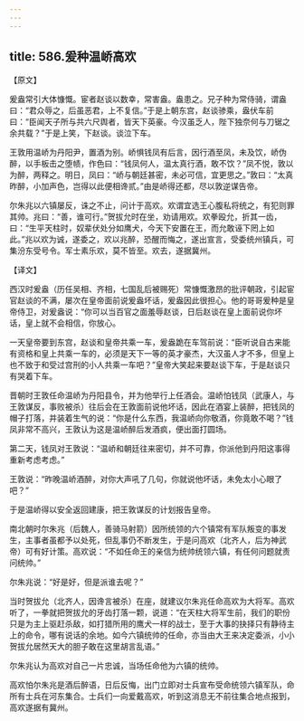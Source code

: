 ```yaml
---
---
---
```

title: 586.爰种温峤高欢
---



【原文】

爰盎常引大体慷慨。宦者赵谈以数幸，常害盎。盎患之。兄子种为常侍骑，谓盎曰：“君众辱之，后虽恶君，上不复信。”于是上朝东宫，赵谈骖乘，盎伏车前曰：“臣闻天子所与共六尺舆者，皆天下英豪。今汉虽乏人，陛下独奈何与刀锯之余共载？”于是上笑，下赵谈。谈泣下车。

王敦用温峤为丹阳尹，置酒为别。峤惧钱凤有后言，因行酒至凤，未及饮，峤伪醉，以手板击之堕帻，作色曰：“钱凤何人，温太真行酒，敢不饮？”凤不悦，敦以为醉，两释之。明日，凤曰：“峤与朝廷甚密，未必可信，宜更思之。”敦曰：“太真昨醉，小加声色，岂得以此便相谗贰。”由是峤得还都，尽以敦逆谋告帝。

尔朱兆以六镇屡反，诛之不止，问计于高欢。欢谓宜选王心腹私将统之，有犯则罪其帅。兆曰：“善，谁可行。”贺拔允时在坐，劝请用欢。欢拳殴允，折其一齿，曰：“生平天柱时，奴辈伏处分如鹰犬，今天下安置在王，而允敢诬下罔上如此。”兆以欢为诚，遂委之，欢以兆醉，恐醒而悔之，遂出宣言，受委统州镇兵，可集汾东受号令。军士素乐欢，莫不皆至。欢去，遂据冀州。

【译文】

西汉时爰盎（历任吴相、齐相，七国乱后被赐死）常慷慨激昂的批评朝政，引起宦官赵谈的不满，屡次在皇帝面前说爰盎坏话，爰盎因此很担心。他的哥哥爰种是皇帝侍卫，对爰盎说：“你可以当百官之面羞辱赵谈，日后赵谈在皇上面前说你坏话，皇上就不会相信，你放心。

一天皇帝要到东宫，赵谈和皇帝共乘一车，爰盎跪在车驾前说：“臣听说自古来能有资格和皇上共乘一车的，必须是天下一等的英才豪杰，大汉虽人才不多，但皇上也不致于和受过宫刑的小人共乘一车吧？”皇帝大笑起来要赵谈下车，于是赵谈只有哭着下车。

晋朝时王敦任命温峤为丹阳县令，并为他举行上任酒会。温峤怕钱凤（武康人，与王敦谋反，事败被杀）往后会在王敦面前说他坏话，因此在酒宴上装醉，把钱凤的帽子打落，并装着生气的说：“你是什么东西，我温峤向你敬酒，你竟敢不喝？”钱凤非常不高兴，王敦认为这是温峤醉后发酒疯，便出面打圆场。

第二天，钱凤对王敦说：“温峤和朝廷往来密切，并不可靠，你派他到丹阳这事得重新考虑考虑。”

王敦说：“昨晚温峤酒醉，对你大声吼了几句，你就说他坏话，未免太小心眼了吧？”

于是温峤得以安全返回建康，把王敦谋反的计划报告皇帝。

南北朝时尔朱兆（后魏人，善骑马射箭）因所统领的六个镇常有军队叛变的事发生，主事者虽都予以处死，但乱事仍不断发生，于是问高欢（北齐人，后为神武帝）可有好计策。高欢说：“不如任命王的亲信为统帅统领六镇，有任何问题就责问统帅。”

尔朱兆说：“好是好，但是派谁去呢？”

当时贺拔允（北齐人，因谗言被杀）在座，就建议尔朱兆任命高欢为大将军。高欢听了，一拳就把贺拔允的牙齿打落一颗，说道：“在天柱大将军生前，我们的职份只是为主上驱赶杀敌，如打猎所用的鹰犬一样的战士，至于大事的抉择只有静待主上的命令，哪有说话的余地。如今六镇统帅的任命，亦当由大王来决定委派，小小贺拔允居然天大的胆子敢在这里胡言乱语。”

尔朱兆认为高欢对自己一片忠诚，当场任命他为六镇的统帅。

高欢怕尔朱兆是酒后醉语，日后反悔，出门立即对士兵宣布受命统领六镇军队，命所有士兵在河东集合。士兵们一向爱戴高欢，听到这消息无不前往集合地点报到，高欢遂据有冀州。